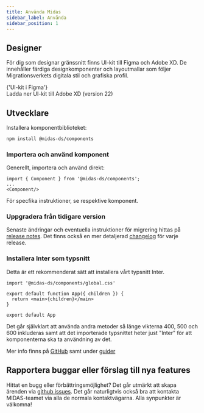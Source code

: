 ```yaml
---
title: Använda Midas
sidebar_label: Använda
sidebar_position: 1
---
```



## Designer

För dig som designar gränssnitt finns UI-kit till Figma och Adobe XD. De innehåller färdiga designkomponenter och layoutmallar som följer Migrationsverkets digitala stil och grafiska profil.

<Link
  target='\_blank'
  standalone
  href='https://www.figma.com/design/Zc41jDwx13L2bVECCQlsfN/MIDAS-UI-Kit?m=auto&node-id=0-1&t=ZgUPPphkbF15QIWU-1'
>
  {'UI-kit i Figma'}
</Link>

<br />

<Link
  target='\_blank'
  href={require('/files/MIDAS_UIkit_22.zip').default}
  download
>
  Ladda ner UI-kit till Adobe XD (version 22)
</Link>

## Utvecklare

Installera komponentbiblioteket:

```bash npm2yarn
npm install @midas-ds/components
```

### Importera och använd komponent

Generellt, importera och använd direkt:

```tsx
import { Component } from '@midas-ds/components';
...
<Component/>
```

För specfika instruktioner, se respektive komponent.

### Uppgradera från tidigare version

Senaste ändringar och eventuella instruktioner för migrering hittas på [release notes](/blog). Det finns också en
mer detaljerad [changelog](/changelog) för varje release.

### Installera Inter som typsnitt

Detta är ett rekommenderat sätt att installera vårt typsnitt Inter.

```tsx {1} title="App.tsx (rootfilen i din app)"
import '@midas-ds/components/global.css'

export default function App({ children }) {
  return <main>{children}</main>
}

export default App
```

Det går självklart att använda andra metoder så länge vikterna 400, 500 och 600 inkluderas samt att det importerade typsnittet heter just "Inter" för att komponenterna ska ta användning av det.

Mer info finns på [GitHub](https://github.com/migrationsverket/midas) samt under [guider](/dev/common-issues)

## Rapportera buggar eller förslag till nya features

Hittat en bugg eller förbättringsmöjlighet? Det går utmärkt att skapa ärenden via [github issues](https://github.com/migrationsverket/midas/issues).
Det går naturligtvis också bra att kontakta MIDAS-teamet via alla de normala kontaktvägarna. Alla synpunkter är välkomna!
